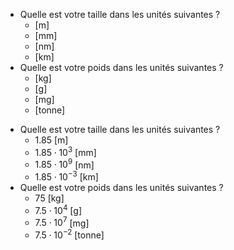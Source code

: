 ::: {.Exercise data-latex=""}

- Quelle est votre taille dans les unités suivantes ?
  - [m]
  \vspace{\stretch{1}}
  - [mm]
  \vspace{\stretch{1}}
  - [nm]
  \vspace{\stretch{1}}
  - [km]
  \vspace{\stretch{1}}

- Quelle est votre poids dans les unités suivantes ?
  - [kg]
  \vspace{\stretch{1}}
  - [g]
  \vspace{\stretch{1}}
  - [mg]
  \vspace{\stretch{1}}
  - [tonne]
  \vspace{\stretch{1}}

:::

::: {.Answer data-latex=""}

- Quelle est votre taille dans les unités suivantes ?
  - $1.85$ [m]
  - $1.85 \cdot 10^3$ [mm]
  - $1.85 \cdot 10^9$ [nm]
  - $1.85 \cdot 10^{-3}$ [km]

- Quelle est votre poids dans les unités suivantes ?
  - $75$ [kg]
  - $7.5 \cdot 10^4$ [g]
  - $7.5 \cdot 10^7$ [mg]
  - $7.5 \cdot 10^{-2}$ [tonne]

:::
